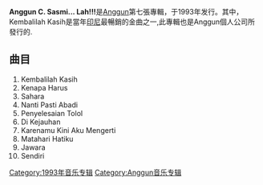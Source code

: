 {{Infobox Album
| Name        = Anggun C. Sasmi... Lah!!!  
| Type        = 專輯
| Cover       = 
| Artist      = [[Anggun_C._Sasmi|Anggun C. Sasmi]]
| Released    = 1993
| Recorded    = 1993
| Genre       = [[流行|流行]]  [[藍調|藍調]]
| Producer    = [[Anggun_C._Sasmi|Anggun C. Sasmi]]
| Last album  = [[Nocturno|Nocturno]] (1992)
| This album  = Anggun C. Sasmi... Lah!!! (1993)
| Next album  = [[Yang_Hilang|Yang Hilang]] (1994)
}}'''Anggun C. Sasmi... Lah!!!'''是[[Anggun|Anggun]]第七張專輯，于1993年发行。其中，Kembalilah Kasih是當年[[印尼|印尼]]最暢銷的金曲之一,此專輯也是Anggun個人公司所發行的.
== 曲目 ==
#Kembalilah Kasih 
#Kenapa Harus 
#Sahara 
#Nanti Pasti Abadi 
#Penyelesaian Tolol 
#Di Kejauhan 
#Karenamu Kini Aku Mengerti 
#Matahari Hatiku 
#Jawara 
#Sendiri

[[Category:1993年音乐专辑|Category:1993年音乐专辑]]
[[Category:Anggun音乐专辑|Category:Anggun音乐专辑]]
